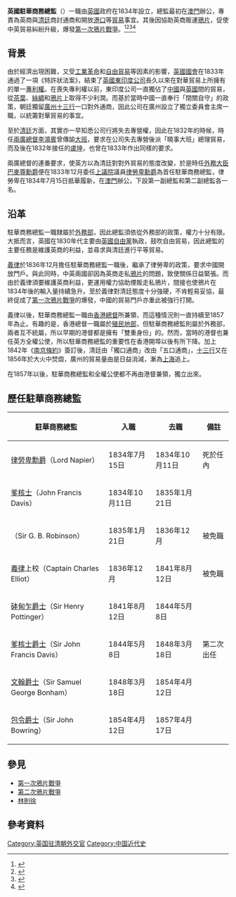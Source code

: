 '''英國駐華商務總監'''（{{lang-en|Chief Superintendent of the Trade of British Subjects in China}}）一職由[[英國|英國]]政府在1834年設立，總監最初在[[澳門|澳門]]辦公，專責為英商與[[清廷|清廷]]商討通商和開放[[港口|港口]]等[[貿易|貿易]]事宜。其後因協助英商販運[[鴉片|鴉片]]，促使中英貿易糾紛升級，爆發[[第一次鴉片戰爭|第一次鴉片戰爭]]。<ref>{{Cite web|title=Ch 17---A Clash of Cultures---|url=http://www.koreanhistoryproject.org/Ket/C17/E1703.htm|accessdate=2006-12-17|work=The Governor General|archiveurl=https://web.archive.org/web/20070927190635/http://www.koreanhistoryproject.org/Ket/C17/E1703.htm|archivedate=2007-09-27}}</ref><ref>{{Cite web|title=Foreign Concessions and Colonies|url=http://www.worldstatesmen.org/China_Foreign_colonies.html#Hong%20Kong|accessdate=|work=World Statesmen|archiveurl=https://web.archive.org/web/20180817043101/http://www.worldstatesmen.org/China_Foreign_colonies.html#Hong%20Kong|archivedate=2018-08-17}}</ref><ref>{{Cite web|title=中英爭端的擴大|url=http://hist.cersp.com/book/200611/4639_2.html|accessdate=|work=|author=[[郭廷以|郭廷以]]|archiveurl=https://web.archive.org/web/20070928044511/http://hist.cersp.com/book/200611/4639_2.html|archivedate=2007-09-28}}</ref><ref>{{Cite book|title=Hong Kong Annual Report 1952|author=|publisher=Government Press|year=1953|isbn=|location=|pages=}}</ref>

== 背景 ==
由於經濟出現困難，又受[[工業革命|工業革命]]和[[自由貿易|自由貿易]]等因素的影響，[[英國國會|英國國會]]在1833年通過了一項《特許狀法案》，結束了[[英國東印度公司|英國東印度公司]]長久以來在對華貿易上所擁有的單一[[專利權|專利權]]。在喪失專利權以前，東印度公司一直獨佔了[[中國|中國]]與[[英國|英國]]間的貿易，從[[茶葉|茶葉]]、[[絲綢|絲綢]]和[[鴉片|鴉片]]上取得不少利潤。而基於當時中國一直奉行「閉關自守」的政策，朝廷獨留[[廣州|廣州]][[廣州十三行|十三行]]一口對外通商，因此公司在廣州設立了獨立委員會主席一職，以統籌對華貿易的事宜。

至於[[清廷|清廷]]方面，其實亦一早知悉公司行將失去專營權，因此在1832年的時候，時任[[兩廣總督|兩廣總督]][[李鴻賓_(1767年)|李鴻賓]]曾傳諭[[大班|大班]]，要求在公司失去專營後派「曉事大班」總理貿易，而及後在1832年接任的[[盧坤|盧坤]]，也曾在1833年作出同樣的要求。

兩廣總督的連番要求，使英方以為清廷對對外貿易的態度改變，於是時任[[外交及聯邦事務大臣|外務大臣]][[巴麥尊|巴麥尊]][[勳爵|勳爵]]便在1833年12月委任[[英國上議院|上議院]]議員[[律勞卑|律勞卑]][[勳爵|勳爵]]為首任駐華商務總監，律勞卑在1834年7月15日抵華履新，在[[澳門|澳門]]辦公，下設第一副總監和第二副總監各一名。

== 沿革 ==
駐華商務總監一職隸屬於[[外交及聯邦事務部|外務部]]，因此總監須依從外務部的政策，權力十分有限。大抵而言，英國在1830年代主要由[[英國自由黨|英國自由黨]]執政，鼓吹自由貿易，因此總監的主要任務是維護英商的利益，並尋求與清廷進行平等貿易。

[[義律|義律]]於1836年12月擔任駐華商務總監一職後，繼承了律勞卑的政策，要求中國開放門戶。與此同時，中英兩國卻因為英商走私[[鴉片|鴉片]]的問題，致使關係日益緊張。而由於義律須要維護英商利益，更運用權力協助煙販走私鴉片，間接也使鴉片在1834年後的輸入量持續急升。至於義律對清廷態度十分強硬，不肯輕易妥協，最終促成了[[第一次鴉片戰爭|第一次鴉片戰爭]]的爆發，中國的貿易門戶亦重此被強行打開。

義律以後，駐華商務總監一職由[[香港總督|香港總督]]所兼領，而這種情況則一直持續至1857年為止。有趣的是，香港總督一職屬於[[殖民地部|殖民地部]]，但駐華商務總監則屬於外務部，兩者互不統屬，所以早期的港督都是擁有「雙重身份」的。然而，當時的港督也兼任英方全權公使，所以駐華商務總監的重要性在香港開埠以後有所下降。加上1842年《[[南京條約|南京條約]]》簽訂後，清廷由「獨口通商」改由「五口通商」，[[廣州十三行|十三行]]又在1856年於大火中焚燬，廣州的貿易量由是日益消減，漸為[[上海|上海]]追上。

在1857年以後，駐華商務總監和全權公使都不再由港督兼領，獨立出來。

== 歷任駐華商務總監 ==
{| class="wikitable" 
|- 
!駐華商務總監
!入職
!去職
! colspan="2" | 備註

|- 

|[[律勞卑|律勞卑勳爵]]（Lord Napier）
|1834年7月15日 
|1834年10月11日 
| 死於任內
|rowspan=4|非兼任

|- 
|[[戴維斯_(總督)|爹核士]]（John Francis Davis）
|1834年10月11日 
|1835年1月21日 
|

|- 
|{{tsl|en|Sir George Robinson, 2nd Baronet|G·B·羅便臣|G·B·羅便臣爵士}}（Sir G. B. Robinson）
|1835年1月21日 
|1836年12月 
| 被免職

|- 
|[[義律|義律]]上校（Captain Charles Elliot）
|1836年12月 
|1841年8月12日 
| 被免職

|- 
|[[砵甸乍|砵甸乍]][[爵士|爵士]]（Sir Henry Pottinger）
|1841年8月12日 
|1844年5月8日 
|
|rowspan=4|由[[香港總督|香港總督]]兼任

|- 
|[[戴維斯_(總督)|爹核士爵士]]（Sir John Francis Davis）
|1844年5月8日 
|1848年3月18日 
| 第二次出任

|- 
|[[文咸|文翰爵士]]（Sir Samuel George Bonham）
|1848年3月18日 
|1854年4月12日 
|

|- 
|[[寶靈|包令爵士]]（Sir John Bowring）
|1854年4月12日 
|1857年4月17日 
|
|}

== 參見 ==
* [[第一次鴉片戰爭|第一次鴉片戰爭]]
* [[第二次鴉片戰爭|第二次鴉片戰爭]]
* [[林則徐|林則徐]]

== 參考資料 ==
{{reflist}}

[[Category:英国驻清朝外交官|Category:英国驻清朝外交官]]
[[Category:中国近代史|Category:中国近代史]]